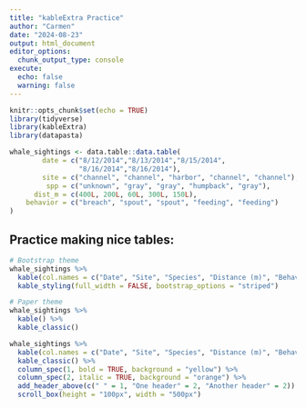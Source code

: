 ```yaml
---
title: "kableExtra Practice"
author: "Carmen"
date: "2024-08-23"
output: html_document
editor_options: 
  chunk_output_type: console
execute:
  echo: false
  warning: false
---
```


```r
knitr::opts_chunk$set(echo = TRUE)
library(tidyverse)
library(kableExtra)
library(datapasta)
```

```r
whale_sightings <- data.table::data.table(
        date = c("8/12/2014","8/13/2014","8/15/2014",
                 "8/16/2014","8/16/2014"),
        site = c("channel", "channel", "harbor", "channel", "channel"),
         spp = c("unknown", "gray", "gray", "humpback", "gray"),
      dist_m = c(400L, 200L, 60L, 300L, 150L),
    behavior = c("breach", "spout", "spout", "feeding", "feeding")
)
```

## Practice making nice tables:

```r
# Bootstrap theme
whale_sightings %>%
  kable(col.names = c("Date", "Site", "Species", "Distance (m)", "Behavior")) %>%
  kable_styling(full_width = FALSE, bootstrap_options = "striped")
```

```r
# Paper theme
whale_sightings %>%
  kable() %>%
  kable_classic()
```

```r
whale_sightings %>%
  kable(col.names = c("Date", "Site", "Species", "Distance (m)", "Behavior")) %>%
  kable_classic() %>%
  column_spec(1, bold = TRUE, background = "yellow") %>%
  column_spec(2, italic = TRUE, background = "orange") %>%
  add_header_above(c(" " = 1, "One header" = 2, "Another header" = 2)) %>%
  scroll_box(height = "100px", width = "500px")
```

